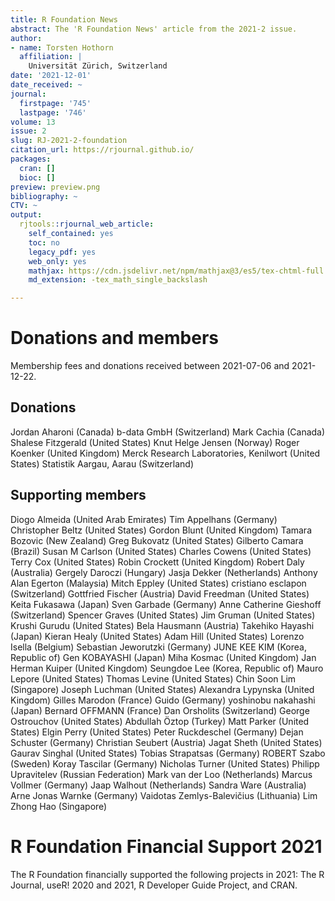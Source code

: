 ```yaml
---
title: R Foundation News
abstract: The 'R Foundation News' article from the 2021-2 issue.
author:
- name: Torsten Hothorn
  affiliation: |
    Universität Zürich, Switzerland
date: '2021-12-01'
date_received: ~
journal:
  firstpage: '745'
  lastpage: '746'
volume: 13
issue: 2
slug: RJ-2021-2-foundation
citation_url: https://rjournal.github.io/
packages:
  cran: []
  bioc: []
preview: preview.png
bibliography: ~
CTV: ~
output:
  rjtools::rjournal_web_article:
    self_contained: yes
    toc: no
    legacy_pdf: yes
    web_only: yes
    mathjax: https://cdn.jsdelivr.net/npm/mathjax@3/es5/tex-chtml-full.js
    md_extension: -tex_math_single_backslash

---
```


::: article
# Donations and members

Membership fees and donations received between 2021-07-06 and
2021-12-22.

## Donations

Jordan Aharoni (Canada) b-data GmbH (Switzerland) Mark Cachia (Canada)
Shalese Fitzgerald (United States) Knut Helge Jensen (Norway) Roger
Koenker (United Kingdom) Merck Research Laboratories, Kenilwort (United
States) Statistik Aargau, Aarau (Switzerland)

## Supporting members

Diogo Almeida (United Arab Emirates) Tim Appelhans (Germany) Christopher
Beltz (United States) Gordon Blunt (United Kingdom) Tamara Bozovic (New
Zealand) Greg Bukovatz (United States) Gilberto Camara (Brazil) Susan M
Carlson (United States) Charles Cowens (United States) Terry Cox (United
States) Robin Crockett (United Kingdom) Robert Daly (Australia) Gergely
Daroczi (Hungary) Jasja Dekker (Netherlands) Anthony Alan Egerton
(Malaysia) Mitch Eppley (United States) cristiano esclapon (Switzerland)
Gottfried Fischer (Austria) David Freedman (United States) Keita
Fukasawa (Japan) Sven Garbade (Germany) Anne Catherine Gieshoff
(Switzerland) Spencer Graves (United States) Jim Gruman (United States)
Krushi Gurudu (United States) Bela Hausmann (Austria) Takehiko Hayashi
(Japan) Kieran Healy (United States) Adam Hill (United States) Lorenzo
Isella (Belgium) Sebastian Jeworutzki (Germany) JUNE KEE KIM (Korea,
Republic of) Gen KOBAYASHI (Japan) Miha Kosmac (United Kingdom) Jan
Herman Kuiper (United Kingdom) Seungdoe Lee (Korea, Republic of) Mauro
Lepore (United States) Thomas Levine (United States) Chin Soon Lim
(Singapore) Joseph Luchman (United States) Alexandra Lypynska (United
Kingdom) Gilles Marodon (France) Guido (Germany) yoshinobu nakahashi
(Japan) Bernard OFFMANN (France) Dan Orsholits (Switzerland) George
Ostrouchov (United States) Abdullah Öztop (Turkey) Matt Parker (United
States) Elgin Perry (United States) Peter Ruckdeschel (Germany) Dejan
Schuster (Germany) Christian Seubert (Austria) Jagat Sheth (United
States) Gaurav Singhal (United States) Tobias Strapatsas (Germany)
ROBERT Szabo (Sweden) Koray Tascilar (Germany) Nicholas Turner (United
States) Philipp Upravitelev (Russian Federation) Mark van der Loo
(Netherlands) Marcus Vollmer (Germany) Jaap Walhout (Netherlands) Sandra
Ware (Australia) Arne Jonas Warnke (Germany) Vaidotas Zemlys-Balevičius
(Lithuania) Lim Zhong Hao (Singapore)

# R Foundation Financial Support 2021

The R Foundation financially supported the following projects in 2021:
The R Journal, useR! 2020 and 2021, R Developer Guide Project, and CRAN.
:::
